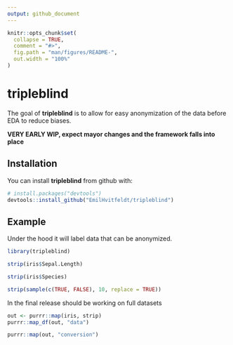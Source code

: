 ```yaml
---
output: github_document
---
```


<!-- README.md is generated from README.Rmd. Please edit that file -->

```r
knitr::opts_chunk$set(
  collapse = TRUE,
  comment = "#>",
  fig.path = "man/figures/README-",
  out.width = "100%"
)
```
# tripleblind

The goal of **tripleblind** is to allow for easy anonymization of the data before EDA to reduce biases.


**VERY EARLY WIP, expect mayor changes and the framework falls into place**

## Installation

You can install **tripleblind** from github with:

```r
# install.packages("devtools")
devtools::install_github("EmilHvitfeldt/tripleblind")
```

## Example

Under the hood it will label data that can be anonymized.

```r
library(tripleblind)

strip(iris$Sepal.Length)

strip(iris$Species)

strip(sample(c(TRUE, FALSE), 10, replace = TRUE))
```

In the final release should be working on full datasets

```r
out <- purrr::map(iris, strip)
purrr::map_df(out, "data")

purrr::map(out, "conversion")
```
